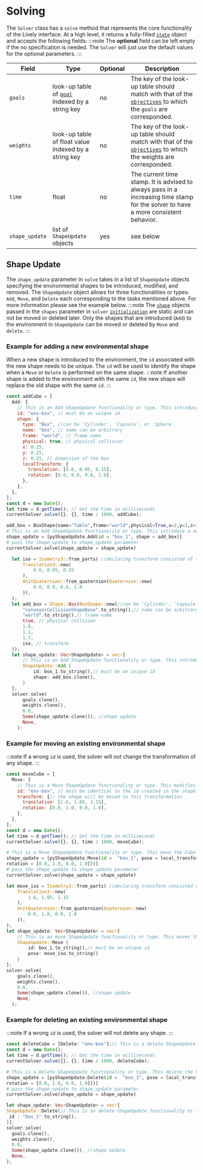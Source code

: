 # Solving


The `Solver` class has a `solve` method that represents the core functionality of the Lively interface. At a high level, it returns a fully-filled [`state`](../../state) object and accepts the following fields:
:::note
The **optional** field can be left empty if the no specification is needed. The `Solver` will just use the default values for the optional parameters.
:::

| Field          | Type                                                                | Optional | Description                                                                                                                        |
| -------------- | ------------------------------------------------------------------- | -------- | ---------------------------------------------------------------------------------------------------------------------------------- |
| `goals`        | look-up table of [`goal`](../../Goals/goal) indexed by a string key | no       | The key of the look-up table should match with that of the [`objectives`](../../Objectives) to which the `goals` are corresponded. |
| `weights`      | look-up table of float value indexed by a string key                | no       | The key of the look-up table should match with that of the [`objectives`](../../Objectives) to which the weights are corresponded. |
| `time`         | float                                                               | no       | The current time stamp. It is advised to always pass in a increasing time stamp for the solver to have a more consistent behavior. |
| `shape_update` | list of `ShapeUpdate` objects                                       | yes      | see below                                                                                                                          |

## Shape Update

The `shape_update` parameter in `solve` takes in a list of `ShapeUpdate` objects specifying the environmental shapes to be introduced, modified, and removed.
The `ShapeUpdate` object allows for three functionalities or types: `Add`, `Move`, and `Delete` each corresponding to the tasks mentioned above. For more information please see the example below.
:::note
The [`shape`](../../Shapes/) objects passed in the `shapes` parameter in `solver` [`initialization`](../initialization) are static and can not be moved or deleted later. Only the shapes that are introduced (`Add`) to the environment in `ShapeUpdate` can be moved or deleted by `Move` and `delete`.
:::

### Example for adding a new environmental shape

When a new shape is introduced to the environment, the `id` associated with the new shape needs to be unique.
The `id` will be used to identify the shape when a `Move` or `Delete` is performed on the same shape.
:::note
If another shape is added to the environment with the same `id`, the new shape will replace the old shape with the same `id`.
:::

<Tabs>
  <TabItem value="js" label="Javascript">

```js
const addCube = [
  Add: {
    // This is an Add ShapeUpdate functionality or type. This introduce a new Cube with "env-box" as the id to the environment.
    id: "env-box", // must be an unique id
    shape: {
      type: "Box", //can be 'Cylinder', 'Capsule', or 'Sphere'
      name: "box", // name can be arbitrary
      frame: "world", // frame name
      physical: true, // physical collision
      x: 0.25,
      y: 0.25,
      z: 0.25, // dimension of the box
      localTransform: {
        translation: [0.6, 0.05, 0.15],
        rotation: [0.0, 0.0, 0.0, 1.0],
      },
    },
  },
];
const d = new Date();
let time = d.getTime(); // Get the time in milliseconds
currentSolver.solve({}, {}, time / 1000, addCube);
```

  </TabItem>
<TabItem value="py" label="Python">

```py
add_box = BoxShape(name="Table",frame="world",physical=True,x=2,y=1,z=1.2,local_transform=Transform.isometry())
# This is an Add ShapeUpdate functionality or type. This introduce a new Cube with "box_1" as the id to the environment.
shape_update = [pyShapeUpdate.Add(id = "box_1", shape = add_box)]
# pass the shape_update to shape_update parameter
currentSolver.solve(shape_update = shape_update)
```

</TabItem>

   <TabItem value= "rust" label="Rust">

```rust
  let iso = Isometry3::from_parts( //declaring transform consisted of translation and rotation
      Translation3::new(
          0.6, 0.05, 0.15
      ),
      UnitQuaternion::from_quaternion(Quaternion::new(
          0.0, 0.0, 0.0, 1.0
      )),
  );
  let add_box = Shape::Box(BoxShape::new(//can be 'Cylinder', 'Capsule', or 'Sphere'
      "conveyorCollisionShapeBase".to_string(),// name can be arbitrary
      "world".to_string(),// frame name
      true, // physical collision
      1.0,
      1.1,
      1.7,
      iso, // transform
  ));
  let shape_update: Vec<ShapeUpdate> = vec![
      // This is an Add ShapeUpdate functionality or type. This introduce a new Cube with "box_1" as the id to the environment.
      ShapeUpdate::Add {
          id: box_1.to_string(),// must be an unique id
          shape: add_box.clone(),
      }
  ];
  solver.solve(
      goals.clone(),
      weights.clone(),
      0.0,
      Some(shape_update.clone()), //shape update
      None,
    );
```

   </TabItem>
</Tabs>

### Example for moving an existing environmental shape

:::note
If a wrong `id` is used, the solver will not change the transformation of any shape.
:::

<Tabs>
  <TabItem value="js" label="Javascript">

```js
const moveCube = [
  Move: {
    // This is a Move ShapeUpdate functionality or type. This modifies the transform of the Cube introduced by Add in the environment
    id: "env-box", // must be identical to the id created in the shape is added
    transform: {// the shape will be moved to this transformation
      translation: [1.6, 1.05, 1.15],
      rotation: [0.0, 1.0, 0.0, 1.0],
    },
  },
];
const d = new Date();
let time = d.getTime(); // Get the time in milliseconds
currentSolver.solve({}, {}, time / 1000, moveCube);
```

  </TabItem>
  <TabItem value="py" label="Python">

```py
# This is a Move ShapeUpdate functionality or type. This move the Cube with "box_1" as the id in the environment.
shape_update = [pyShapeUpdate.Move(id =  "box_1", pose = local_transform(translation = [1.6, 1.05, 1.15],
rotation = [0.0, 1.0, 0.0, 1.0]))]
# pass the shape_update to shape_update parameter
currentSolver.solve(shape_update = shape_update)
```

   </TabItem>
   <TabItem value= "rust" label="Rust">

```rust
let move_iso = Isometry3::from_parts( //declaring transform consisted of translation and rotation
    Translation3::new(
        1.6, 1.05, 1.15
    ),
    UnitQuaternion::from_quaternion(Quaternion::new(
        0.0, 1.0, 0.0, 1.0
    )),
);
let shape_update: Vec<ShapeUpdate> = vec![
    // This is an move ShapeUpdate functionality or type. This moves the Cube with "box_1" as the id to the environment.
    ShapeUpdate::Move {
        id: box_1.to_string(),// must be an unique id
        pose: move_iso.to_string()
    }
];
solver.solve(
    goals.clone(),
    weights.clone(),
    0.0,
    Some(shape_update.clone()), //shape update
    None,
  );
```

   </TabItem>
</Tabs>

### Example for deleting an existing environmental shape

:::note
If a wrong `id` is used, the solver will not delete any shape.
:::

<Tabs>
  <TabItem value="js" label="Javascript">

```js
const deleteCube = [Delete: "env-box"];// This is a delete ShapeUpdate functionality or type. This deletes the Cube introduced by Add in the environment.
const d = new Date();
let time = d.getTime(); // Get the time in milliseconds
currentSolver.solve({}, {}, time / 1000, deleteCube);
```

  </TabItem>
  <TabItem value="py" label="Python">

```py
# This is a Delete ShapeUpdate functionality or type. This delete the Cube with "box_1" as the id from the environment.
shape_update = [pyShapeUpdate.Delete(id =  "box_1", pose = local_transform(translation = [1.6, 1.05, 1.15],
rotation = [0.0, 1.0, 0.0, 1.0]))]
# pass the shape_update to shape_update parameter
currentSolver.solve(shape_update = shape_update)
```

 </TabItem>
 <TabItem value= "rust" label="Rust">

```rust
let shape_update: Vec<ShapeUpdate> = vec![
ShapeUpdate::Delete{// This is an delete ShapeUpdate functionality or type. This deletes the Cube with "box_1" as the id from the environment.
 id : "box_1".to_string(),
}];
solver.solve(
  goals.clone(),
  weights.clone(),
  0.0,
  Some(shape_update.clone()), //shape update
  None,
);
````

   </TabItem>
</Tabs>
